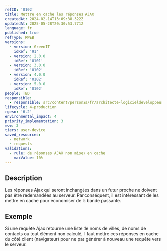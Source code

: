 ```yaml
---
refID: '0102'
title: Mettre en cache les réponses AJAX
createdAt: 2024-02-14T13:09:38.322Z
updatedAt: 2025-05-28T20:30:53.771Z
language: fr
published: true
refType: RWEB
versions:
  - version: GreenIT
    idRef: '91'
  - version: 2.0.0
    idRef: '0101'
  - version: 3.0.0
    idRef: '0102'
  - version: 4.0.0
    idRef: '0102'
  - version: 5.0.0
    idRef: '0102'
people: TBD
responsible:
  - responsible: src/content/personas/fr/architecte-logicieldeveloppeur.mdx
lifecycle: 4-production
rgesn: '6.2'
environmental_impact: 4
priority_implementation: 3
moe: 2
tiers: user-device
saved_resources:
  - network
  - requests
validations:
  - rule: de réponses AJAX non mises en cache
    maxValue: 10%
---
```


## Description

Les réponses Ajax qui seront inchangées dans un futur proche ne doivent pas être redemandées au serveur. Par conséquent, il est intéressant de les mettre en cache pour économiser de la bande passante.

## Exemple

Si une requête Ajax retourne une liste de noms de villes, de noms de contacts ou tout élément non calculé, il faut mettre ces réponses en cache du côté client (navigateur) pour ne pas générer à nouveau une requête vers le serveur.
